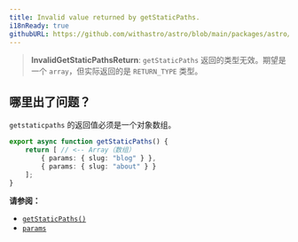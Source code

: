 ```yaml
---
title: Invalid value returned by getStaticPaths.
i18nReady: true
githubURL: https://github.com/withastro/astro/blob/main/packages/astro/src/core/errors/errors-data.ts
---
```


> **InvalidGetStaticPathsReturn**: `getStaticPaths` 返回的类型无效。期望是一个 `array`，但实际返回的是 `RETURN_TYPE` 类型。

## 哪里出了问题？
`getstaticpaths` 的返回值必须是一个对象数组。


```ts title="pages/blog/[id].astro"
export async function getStaticPaths() {
	return [ // <-- Array（数组）
		{ params: { slug: "blog" } },
		{ params: { slug: "about" } }
	];
}
```

**请参阅：**
-  [`getStaticPaths()`](/zh-cn/reference/api-reference/#getstaticpaths)
-  [`params`](/zh-cn/reference/api-reference/#params)
